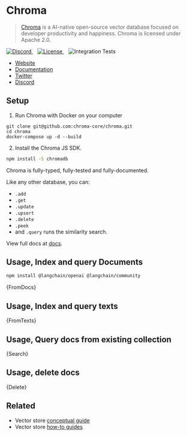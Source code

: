 
# Chroma

> [Chroma](https://docs.trychroma.com/getting-started) is a AI-native open-source vector database focused on developer productivity and happiness. Chroma is licensed under Apache 2.0.

<a href="https://discord.gg/MMeYNTmh3x" target="_blank">
  <img src="https://img.shields.io/discord/1073293645303795742" alt="Discord" />
</a>
&nbsp;&nbsp;
<a
  href="https://github.com/chroma-core/chroma/blob/master/LICENSE"
  target="_blank"
>
  <img
    src="https://img.shields.io/static/v1?label=license&message=Apache 2.0&color=white"
    alt="License"
  />
</a>
&nbsp;&nbsp;
<img
  src="https://github.com/chroma-core/chroma/actions/workflows/chroma-integration-test.yml/badge.svg?branch=main"
  alt="Integration Tests"
/>

- [Website](https://www.trychroma.com/)
- [Documentation](https://docs.trychroma.com/)
- [Twitter](https://twitter.com/trychroma)
- [Discord](https://discord.gg/MMeYNTmh3x)

## Setup

1. Run Chroma with Docker on your computer

```
git clone git@github.com:chroma-core/chroma.git
cd chroma
docker-compose up -d --build
```

2. Install the Chroma JS SDK.

```bash npm2yarn
npm install -S chromadb
```

Chroma is fully-typed, fully-tested and fully-documented.

Like any other database, you can:

- `.add`
- `.get`
- `.update`
- `.upsert`
- `.delete`
- `.peek`
- and `.query` runs the similarity search.

View full docs at [docs](https://docs.trychroma.com/js_reference/Collection).

## Usage, Index and query Documents


<IntegrationInstallTooltip></IntegrationInstallTooltip>

```bash npm2yarn
npm install @langchain/openai @langchain/community
```


<CodeBlock language="typescript">{FromDocs}</CodeBlock>

## Usage, Index and query texts


<CodeBlock language="typescript">{FromTexts}</CodeBlock>

## Usage, Query docs from existing collection


<CodeBlock language="typescript">{Search}</CodeBlock>

## Usage, delete docs


<CodeBlock language="typescript">{Delete}</CodeBlock>

## Related

- Vector store [conceptual guide](/docs/concepts/#vectorstores)
- Vector store [how-to guides](/docs/how_to/#vectorstores)
